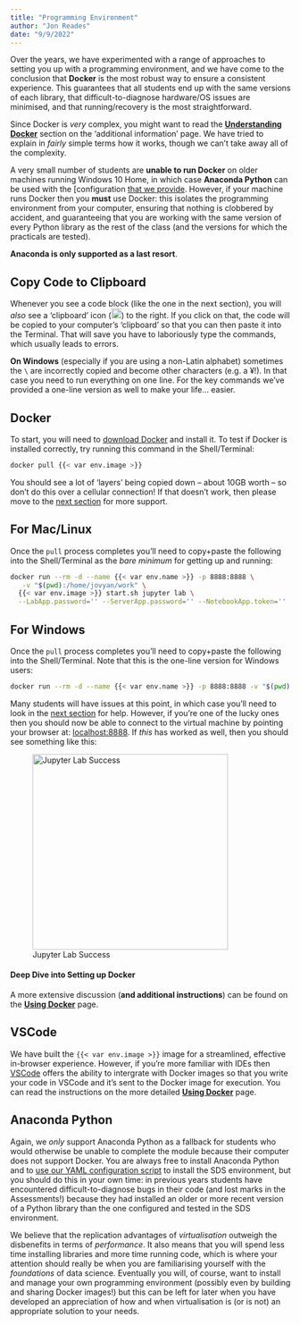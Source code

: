 ```yaml
---
title: "Programming Environment"
author: "Jon Reades"
date: "9/9/2022"
---
```


Over the years, we have experimented with a range of approaches to setting you up with a programming environment, and we have come to the conclusion that **Docker** is the most robust way to ensure a consistent experience. This guarantees that all students end up with the same versions of each library, that difficult-to-diagnose hardware/OS issues are minimised, and that running/recovery is the most straightforward.

Since Docker is *very* complex, you might want to read the **[Understanding Docker](../docker/index.qmd#understanding-docker)** section on the 'additional information' page. We have tried to explain in *fairly* simple terms how it works, though we can't take away all of the complexity.

A very small number of students are **unable to run Docker** on older machines running Windows 10 Home, in which case **Anaconda Python** can be used with the [configuration [that we provide](../conda/index.qmd). However, if your machine runs Docker then you **must** use Docker: this isolates the programming environment from your computer, ensuring that nothing is clobbered by accident, and guaranteeing that you are working with the same version of every Python library as the rest of the class (and the versions for which the practicals are tested). 

**Anaconda is only supported as a last resort**.

::: {.callout-tip}
## Copy Code to Clipboard 

Whenever you see a code block (like the one in the next section), you will _also_ see a 'clipboard' icon (![Copy to Clipboard Icon](../img/copy-to-clipboard.png){height="18px"}) to the right. If you click on that, the code will be copied to your computer's 'clipboard' so that you can then paste it into the Terminal. That will save you have to laboriously type the commands, which usually leads to errors. 

**On Windows** (especially if you are using a non-Latin alphabet) sometimes the `\` are incorrectly copied and become other characters (e.g. a &#165;!). In that case you need to run everything on one line. For the key commands we've provided a one-line version as well to make your life... easier.

:::

## Docker

To start, you will need to [download Docker](https://www.docker.com) and install it. To test if Docker is installed correctly, try running this command in the Shell/Terminal:

```bash
docker pull {{< var env.image >}}
```

You should see a lot of 'layers' being copied down -- about 10GB worth -- so don't do this over a cellular connection! If that doesn't work, then please move to the [next section](#deep-dive-into-setting-up-docker) for more support. 

::: {.panel-tabset}

## For Mac/Linux

Once the `pull` process completes you'll need to copy+paste the following into the Shell/Terminal as the *bare minimum* for getting up and running:

```bash
docker run --rm -d --name {{< var env.name >}} -p 8888:8888 \
   -v "$(pwd):/home/jovyan/work" \
  {{< var env.image >}} start.sh jupyter lab \
  --LabApp.password='' --ServerApp.password='' --NotebookApp.token=''
```

## For Windows

Once the `pull` process completes you'll need to copy+paste the following into the Shell/Terminal. Note that this is the one-line version for Windows users:

```bash
docker run --rm -d --name {{< var env.name >}} -p 8888:8888 -v "$(pwd):/home/jovyan/work" {{< var env.image >}} start.sh jupyter lab --LabApp.password='' --ServerApp.password='' --NotebookApp.token=''
```

:::


Many students will have issues at this point, in which case you'll need to look in the [next section](#deep-dive-into-setting-up-docker) for help. However, if you're one of the lucky ones then you should now be able to connect to the virtual machine by pointing your browser at: [localhost:8888](http://localhost:8888/lab/). If _this_ has worked as well, then you should see something like this:

![Jupyter Lab Success](../img/Jupyter_Lab.png){height="350px"}

#### Deep Dive into Setting up Docker

A more extensive discussion (**and additional instructions**) can be found on the [**Using Docker**](../docker/index.qmd#installing) page.

## VSCode

We have built the `{{< var env.image >}}` image for a streamlined, effective in-browser experience. However, if you're more familiar with IDEs then [VSCode](https://code.visualstudio.com) offers the ability to intergrate with Docker images so that you write your code in VSCode and it's sent to the Docker image for execution. You can read the instructions on the more detailed [**Using Docker**](../docker/index.qmd#vscode-integration) page.

## Anaconda Python

Again, we *only* support Anaconda Python as a fallback for students who would otherwise be unable to complete the module because their computer does not support Docker. You are always free to install Anaconda Python and to [use our YAML configuration script](../conda/index.qmd) to install the SDS environment, but you should do this in your own time: in previous years students have encountered difficult-to-diagnose bugs in their code (and lost marks in the Assessments!) because they had installed an older or more recent version of a Python library than the one configured and tested in the SDS environment.

We believe that the replication advantages of *virtualisation* outweigh the disbenefits in terms of *performance*. It also means that you will spend less time installing libraries and more time running code, which is where your attention should really be when you are familiarising yourself with the *foundations* of data science. Eventually you will, of course, want to install and manage your own programming environment (possibly even by building and sharing Docker images!) but this can be left for later when you have developed an appreciation of how and when virtualisation is (or is not) an appropriate solution to your needs.
